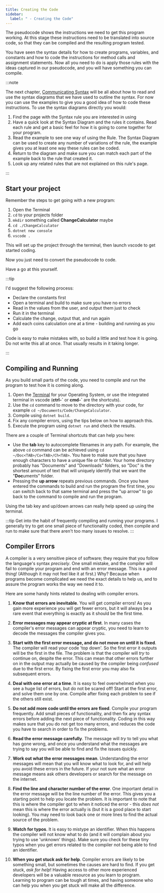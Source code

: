 ```yaml
---
title: Creating the Code
sidebar:
  label: " - Creating the Code"
---
```


The pseudocode shows the instructions we need to get this program working. At this stage these instructions need to be translated into source code, so that they can be compiled and the resulting program tested.

You have seen the syntax details for how to create programs, variables, and constants and how to code the instructions for method calls and assignment statements. Now all you need to do is apply those rules with the ideas captured in our pseudocode, and you will have something you can compile.

:::note

The next chapter, [Communicating Syntax](../../../2-communicating-syntax/0-overview) will be all about how to read and use the syntax diagrams that we have used to outline the syntax. For now you can use the examples to give you a good idea of how to code these instructions. To use the syntax diagrams directly you would:

1. Find the page with the Syntax rule you are interested in using
2. Have a quick look at the Syntax Diagram and the rules it contains. Read each rule and get a basic feel for how it is going to come together for your program.
3. Read the example to see one way of using the Rule. The Syntax Diagram can be used to create any number of variations of the rule, the example gives you at least one way these rules can be coded.
4. Return to the diagram and make sure you can match each part of the example back to the rule that created it.
5. Look up any related rules that are not explained on this rule's page.

:::

## Start your project

Remember the steps to get going with a new program:

1. Open the Terminal
2. `cd` to your projects folder
3. `mkdir` something called **ChangeCalculator** maybe
4. `cd ./ChangeCalculator`
5. `dotnet new console`
6. `vscode .`

This will set up the project through the terminal, then launch vscode to get started coding.

Now you just need to convert the pseudocode to code.

Have a go at this yourself.

:::tip

I'd suggest the following process:

- Declare the constants first
- Open a terminal and build to make sure you have no errors
- Read in the values from the user, and output them just to check
- Run it in the terminal
- Calculate the change, output that, and run again
- Add each coins calculation one at a time - building and running as you go

Code is easy to make mistakes with, so build a little and test how it is going. Do not write this all at once. That usually results in it taking longer.

:::

## Compiling and Running

As you build small parts of the code, you need to compile and run the program to test how it is coming along. 

1. Open the [Terminal](../../../../part-0-getting-started/2-computer-use/1-concepts/1-terminal) for your Operating System, or use the integrated terminal in vscode (**ctrl-\`** or **cmd-\`** are the shortcuts).
2. Use the `cd` command to move to the directory with your code, for example `cd ~/Documents/Code/ChangeCalculator`.
3. Compile using `dotnet build`.
4. Fix any compiler errors, using the tips below on how to approach this.
5. Execute the program using `dotnet run` and check the results.

There are a couple of Terminal shortcuts that can help you here:

- Use the **tab** key to autocomplete filenames in any path. For example, the above `cd` command can be achieved using `cd ~/Doc<TAB>/Co<TAB>/Ch<TAB>`. You have to make sure that you have enough characters to have a unique file or folder. Your home directory probably has "Documents" and "Downloads" folders, so "Doc" is the shortest amount of text that will uniquely identify that we want the "**Doc**uments" folder.
- Pressing the **up arrow** repeats previous commands. Once you have entered the commands to build and run the program the first time, you can switch back to that same terminal and press the "up arrow" to go back to the command to compile and run the program.

Using the tab key and up/down arrows can really help speed up using the terminal.

:::tip
Get into the habit of frequently compiling and running your programs. I generally try to get one small piece of functionality coded, then compile and run to make sure that there aren't too many issues to resolve.
:::

## Compiler Errors

A compiler is a very sensitive piece of software; they require that you
follow the language's syntax *precisely*. One small mistake, and the
compiler will fail to compile your program and end with an error
message. This is a *good* thing! (Although it may not feel like it at
first.) Why? Because when programs become complicated we need the exact
details to help us, and to assure the program works the way we need it
to.

Here are some handy hints related to dealing with compiler errors.

1. **Know that errors are inevitable**. You will get compiler errors!
    As you gain more experience you will get fewer errors, but it will
    always be a rare event that everything is exactly as it should be
    the first time.

2. **Error messages may appear cryptic at first**. In many cases the
    compiler's error messages can appear cryptic, you need to learn to
    decode the messages the compiler gives you.

3. **Start with the first error message, and do not move on until it is fixed**. The compiler will read your code 'top down'.
    So the first error it outputs will be the first in the file. The
    problem is that the compiler will *try* to continue on, despite the
    error. This can mean that other errors further on in the output may
    actually be caused by the compiler being *confused* due to the first
    error. By fixing the first error you may also fix subsequent errors.

4. **Deal with one error at a time**. It is easy to feel
    overwhelmed when you see a huge list of errors, but do not be scared
    off! Start at the first error, and solve them one by one. Compile
    after fixing each problem to see if the others still exist.

5. **Do not add more code until the errors are fixed**. Compile your
    program frequently. Add small pieces of functionality, and then fix
    any syntax errors before adding the next piece of functionality.
    Coding in this way makes sure that you do not get too many errors,
    and reduces the code you have to search in order to fix the problems.

6. **Read the error message carefully**. The message will
    *try* to tell you what has gone wrong, and once you understand what
    the messages are trying to say you will be able to find and fix the
    issues quickly.

7. **Work out what the error messages mean**. Understanding the error
    messages will mean that you will know what to look for, and will
    help you avoid these errors in the future. If your not sure what an
    error message means ask others developers or search for the message
    on the internet.

8. **Find the line and character number of
    the error**. One important detail in the error message will be the
    line number of the error. This gives you a starting point to help
    you locate the problem. It is important to note that this is where
    the compiler got to when it noticed the error - this *does not* mean
    this is where the error actually is (but it is a good place to start
    looking). You may need to look back one or more lines to find the
    actual source of the problem.

9. **Watch for typos**. It is easy to mistype an identifier. When this
    happens the compiler will not know what to do (and it will complain
    about you trying to use 'unknown' things). Make sure you check for
    these tiny typos when you get errors related to the compiler not
    being able to find an identifier.

10. **When you get stuck ask for help**. Compiler errors
    are likely to be something small, but sometimes the causes are hard
    to find. If you get stuck, *ask for help*! Having access to other
    more experienced developers will be a valuable resource as you learn
    to program. Learning to program can be tough at times, and having
    someone who can help you when you get stuck will make all the
    difference.
